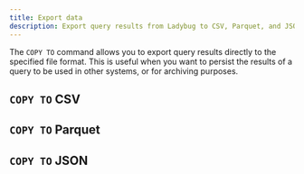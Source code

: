 ```yaml
---
title: Export data
description: Export query results from Ladybug to CSV, Parquet, and JSON file formats using the COPY TO command.
---
```



The `COPY TO` command allows you to export query results directly to the specified file format. This
is useful when you want to persist the results of a query to be used in other systems, or for
archiving purposes.

## `COPY TO` CSV

<LinkCard
  title="Export CSV"
  href="/export/csv"
/>

## `COPY TO` Parquet

<LinkCard
  title="Export Parquet"
  href="/export/parquet"
/>

## `COPY TO` JSON

<LinkCard
  title="Export JSON"
  href="/export/json"
/>